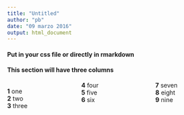 ```yaml
---
title: "Untitled"
author: "pb"
date: "09 marzo 2016"
output: html_document
---
```


#### Put in your css file or directly in rmarkdown

<style>
  .col2 {
    columns: 2 200px;         /* number of columns and width in pixels*/
    -webkit-columns: 2 200px; /* chrome, safari */
    -moz-columns: 2 200px;    /* firefox */
  }
  .col3 {
    columns: 3 100px;
    -webkit-columns: 3 100px;
    -moz-columns: 3 100px;
  }
</style>

#### This section will have three columns

<div class="col3">
**1** one  
**2** two  
**3** three  
**4** four  
**5** five  
**6** six  
**7** seven  
**8** eight  
**9** nine  
</div>
